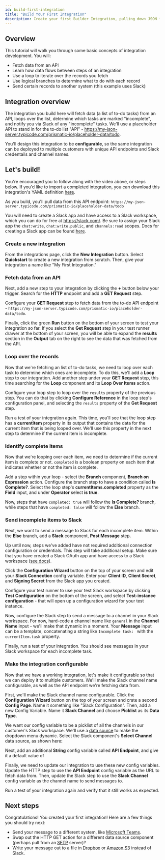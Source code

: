 ```yaml
---
id: build-first-integration
title: "Build Your First Integration"
description: Create your first Builder Integration, pulling down JSON from a REST API, and sending data to Slack
---
```



<Vimeo title="Build Your First Integration" video="897291214" />

## Overview

This tutorial will walk you through some basic concepts of integration development.
You will:

- Fetch data from an API
- Learn how data flows between steps of an integration
- Use a loop to iterate over the records you fetch
- Use logical branches to determine what to do with each record
- Send certain records to another system (this example uses Slack)

## Integration overview

The integration you build here will fetch data (a list of to-do tasks) from an API, loops over the list, determine which tasks are marked "incomplete", and notify you via Slack of any "incomplete" tasks.
We'll use a placeholder API to stand in for the to-do list "API" - https://my-json-server.typicode.com/prismatic-io/placeholder-data/todo.

You'll design this integration to be **configurable**, so the same integration can be deployed to multiple customers with unique API endpoints and Slack credentails and channel names.

## Let's build!

You're encouraged you to follow along with the video above, or steps below.
If you'd like to import a completed integration, you can download this integration's YAML definition [here](pathname:///docs/samples/my-first-integration.yml).

As you build, you'll pull data from this API endpoint: `https://my-json-server.typicode.com/prismatic-io/placeholder-data/todo`

You will need to create a Slack app and have access to a Slack workspace, which you can do for free at https://slack.com/.
Be sure to assign your Slack app the `chat:write`, `chat:write.public`, and `channels:read` scopes.
Docs for creating a Slack app can be found [here](https://api.slack.com/authentication/basics).

<Screenshot
  filename="getting-started/build-first-integration/completed-integration.png"
  maxWidth="550px"
  alt="Sample integration diagram in Builder app"
  caption="The completed integration"
/>

### Create a new integration

From the integrations page, click the **New Integration** button.
Select **Quickstart** to create a new integration from scratch.
Then, give your integration a name like "My First Integration."

<Screenshot
  filename="getting-started/build-first-integration/add-new-integration.png"
  maxWidth="450px"
  alt="Create a new integration"
/>

### Fetch data from an API

Next, add a new step to your integration by clicking the **+** button below your trigger.
Search for the **HTTP** endpoint and add a **GET Request** step.

<Screenshot
  filename="getting-started/build-first-integration/add-http-get-step.png"
  maxWidth="450px"
  alt="Add an HTTP GET step"
/>

Configure your **GET Request** step to fetch data from the to-do API endpoint - `https://my-json-server.typicode.com/prismatic-io/placeholder-data/todo`.

<Screenshot
  filename="getting-started/build-first-integration/configure-http-get-step.png"
  maxWidth="550px"
  alt="Configure HTTP GET step"
/>

Finally, click the green **Run** button on the bottom of your screen to test your integration so far.
If you select the **Get Request** step in your test runner drawer at the bottom of your screen, you will be able to expand the **results** section in the **Output** tab on the right to see the data that was fetched from the API.

<Screenshot
  filename="getting-started/build-first-integration/http-get-step-results.png"
  alt="HTTP GET step results"
/>

### Loop over the records

Now that we're fetching an list of to-do tasks, we need to loop over each task to determine which ones are incomplete.
To do this, we'll add a **Loop** step to our integration.
Add another step under your **GET Request** step, this time searching for the **Loop** component and its **Loop Over Items** action.

Configure your loop step to loop over the `results` property of the previous step. You can do that by clicking **Configure Reference** in the loop step's configuration panel, and selecting the `results` property of the **Get Request** step.

<Screenshot
  filename="getting-started/build-first-integration/configure-loop-step.png"
  maxWidth="750px"
  alt="Configure loop step"
/>

Run a test of your integration again.
This time, you'll see that the loop step has a **currentItem** property in its output that contains the data for the current item that is being looped over.
We'll use this property in the next step to determine if the current item is incomplete.

<Screenshot
  filename="getting-started/build-first-integration/loop-step-results.png"
  alt="Loop step results"
/>

### Identify complete items

Now that we're looping over each item, we need to determine if the current item is complete or not.
`completed` is a boolean property on each item that indicates whether or not the item is complete.

Add a step within your loop - select the **Branch** component, **Branch on Expression** action.
Configure the branch step to have a condition called **Is Complete?**.
Select the loop step's **currentItems.completed** property as the **Field** input, and under **Operator** select **is true**.

<Screenshot
  filename="getting-started/build-first-integration/configure-branch-step.png"
  maxWidth="800px"
  alt="Configure branch step"
/>

Now, steps that have `completed: true` will follow the **Is Complete?** branch, while steps that have `completed: false` will follow the **Else** branch.

### Send incomplete items to Slack

Next, we want to send a message to Slack for each incomplete item.
Within the **Else** branch, add a **Slack** component, **Post Message** step.

Up until now, steps we've added have not required additional connection configuration or credentials.
This step will take additional setup.
Make sure that you have created a Slack OAuth app and have access to a Slack workspace ([see docs](/docs/composer/builder/builder-components/slack.mdx#slack-oauth-20)).

Click the **Configuration Wizard** button on the top of your screen and edit your **Slack Connection** config variable.
Enter your **Client ID**, **Client Secret**, and **Signing Secret** from the Slack app you created.

<Screenshot
  filename="getting-started/build-first-integration/slack-connection-config.png"
  maxWidth="800px"
  alt="Slack connection configuration"
/>

Configure your test runner to use your test Slack workspace by clicking **Test Configuration** on the bottom of the screen, and select **Test-instance configuration** - that will open up a configuration wizard for your test instance.

Now, configure the Slack step to send a message to a channel in your Slack workspace.
For now, hard-code a channel name like `general` in the **Channel Name** input - we'll make that dynamic in a moment.
Your **Message** input can be a template, concatenating a string like `Incomplete task: ` with the `currentItem.task` property.

<Screenshot
  filename="getting-started/build-first-integration/configure-slack-step.png"
  maxWidth="800px"
  alt="Configure slack step"
/>

Finally, run a test of your integration.
You should see messages in your Slack workspace for each incomplete task.

<Screenshot
  filename="getting-started/build-first-integration/example-slack-messages.png"
  maxWidth="350px"
  alt="Example Slack messages"
/>

### Make the integration configurable

Now that we have a working integration, let's make it configurable so that we can deploy it to multiple customers.
We'll make the Slack channel name configurable, as well as the API endpoint we're fetching data from.

First, we'll make the Slack channel name configurable.
Click the **Configuration Wizard** button on the top of your screen and crate a second **Config Page**.
Name it something like "Slack Configuration".
Then, add a new Config Variable.
Name it **Slack Channel** and choose **Picklist** as its **Data Type**.

We want our config variable to be a picklist of all the channels in our customer's Slack workspace.
We'll use a [data source](/docs/composer/builder/configuration-wizard.mdx#config-variable-data-sources) to make the dropdown menu dynamic.
Select the Slack component's **Select Channel** data source, as shown here:

<Screenshot
  filename="getting-started/build-first-integration/slack-channel-data-source.png"
  alt="Slack channel config variable"
/>

Next, add an additional **String** config variable called **API Endpoint**, and give it a default value of

<Screenshot
  filename="getting-started/build-first-integration/api-endpoint-config-variable.png"
  maxWidth="750px"
  alt="API endpoint config variable"
/>

Finally, we need to update our integration to use these new config variables.
Update the HTTP step to use the **API Endpoint** config variable as the URL to fetch data from.
Then, update the Slack step to use the **Slack Channel** config variable as the channel name to send messages to.

<Screenshot
  filename="getting-started/build-first-integration/configure-slack-step-config-variable.png"
  maxWidth="500px"
  alt="Configure slack step config var"
/>

Run a test of your integration again and verify that it still works as expected.

## Next steps

Congratulations! You created your first integration! Here are a few things you should try next:

- Send your message to a different system, like [Microsoft Teams](/docs/composer/builder/builder-components/ms-teams.mdx).
- Swap out the HTTP GET action for a different data source component (perhaps pull from an [SFTP](/docs/composer/builder/builder-components/sftp.mdx) server)?
- Write your message out to a file in [Dropbox](/docs/composer/builder/builder-components/dropbox.mdx) or [Amazon S3](/docs/composer/builder/builder-components/aws-s3.mdx) instead of Slack.

